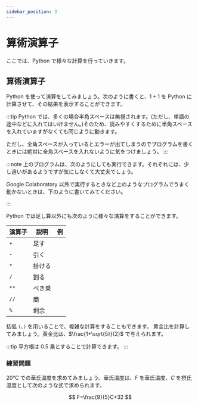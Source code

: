 ```yaml
---
sidebar_position: 3
---
```



# 算術演算子

ここでは、Python で様々な計算を行っていきます。

## 算術演算子

Python を使って演算をしてみましょう。次のように書くと、$1+1$ を Python に計算させて、その結果を表示することができます。

<ViewSource path="/expressions/sum.ipynb" />

:::tip
Python では、多くの場合半角スペースは無視されます。(ただし、単語の途中などに入れてはいけません。)そのため、読みやすくするために半角スペースを入れていますがなくても同じように動きます。

ただし、全角スペースが入っているとエラーが出てしまうのでプログラムを書くときには絶対に全角スペースを入れないように気をつけましょう。
:::

:::note
上のプログラムは、次のようにしても実行できます。それぞれには、少し違いがあるようですが気にしなくて大丈夫でしょう。

Google Colaboratory 以外で実行するときなど上のようなプログラムでうまく動かないときは、下のように書いてみてください。

<ViewSource path="/expressions/print_sum.ipynb" />
:::

Python では足し算以外にも次のように様々な演算をすることができます。

| 演算子 | 説明   | 例                                                 |
| ------ | ------ | -------------------------------------------------- |
| `+`    | 足す   | <ViewSource path="/expressions/sum.ipynb" />       |
| `-`    | 引く   | <ViewSource path="/expressions/sub.ipynb" />       |
| `*`    | 掛ける | <ViewSource path="/expressions/multi.ipynb" />     |
| `/`    | 割る   | <ViewSource path="/expressions/div.ipynb" />       |
| `**`   | べき乗 | <ViewSource path="/expressions/exp.ipynb" />       |
| `//`   | 商     | <ViewSource path="/expressions/quotient.ipynb" />  |
| `%`    | 剰余   | <ViewSource path="/expressions/remainder.ipynb" /> |

括弧 `(`、`)` を用いることで、複雑な計算をすることもできます。
黄金比を計算してみましょう。黄金比は、$\frac{1+\sqrt{5}}{2}$ で与えられます。

<ViewSource path="/expressions/golden_ratio.ipynb" />

:::tip
平方根は 0.5 乗とすることで計算できます。
:::

### 練習問題

20℃ での華氏温度を求めてみましょう。華氏温度は、$F$ を華氏温度、$C$ を摂氏温度として次のような式で求められます。

$$
F=\frac{9}{5}C+32
$$

<Answer>
  <ViewSource path="/expressions/to_fahrenheit.ipynb" />
</Answer>
